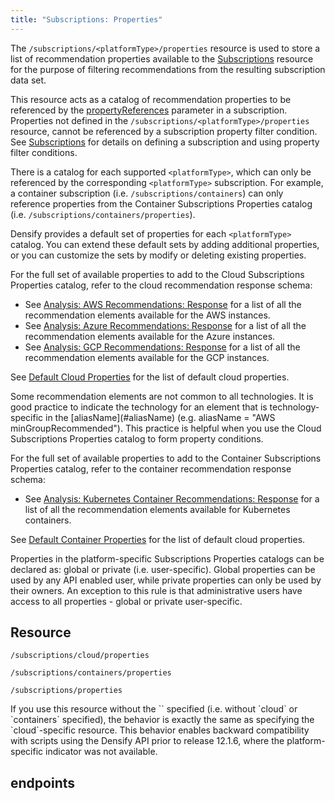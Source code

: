 ```yaml
---
title: "Subscriptions: Properties"
---
```


The `/subscriptions/<platformType>/properties` resource is used to store a list of recommendation properties available to the [Subscriptions](./Subscriptions) resource for the purpose of filtering recommendations from the resulting subscription data set.

This resource acts as a catalog of recommendation properties to be referenced by the [propertyReferences](./Subscriptions#propertyReferences) parameter in a subscription. Properties not defined in the `/subscriptions/<platformType>/properties` resource, cannot be referenced by a subscription property filter condition. See [Subscriptions](./Subscriptions) for details on defining a subscription and using property filter conditions.

There is a catalog for each supported `<platformType>`, which can only be referenced by the corresponding `<platformType>` subscription. For example, a container subscription (i.e. `/subscriptions/containers`) can only reference properties from the Container Subscriptions Properties catalog (i.e. `/subscriptions/containers/properties`).

Densify provides a default set of properties for each `<platformType>` catalog. You can extend these default sets by adding additional properties, or you can customize the sets by modify or deleting existing properties.

For the full set of available properties to add to the Cloud Subscriptions Properties catalog, refer to the cloud recommendation response schema:

* See [Analysis: AWS Recommendations: Response](./Analysis_AWS_Results#_ResultElements) for a list of all the recommendation elements available for the AWS instances.
* See [Analysis: Azure Recommendations: Response](./Analysis_Azure_Results#_ResultElements) for a list of all the recommendation elements available for the Azure instances.
* See [Analysis: GCP Recommendations: Response](./Analysis_GCP_Results#_ResultElements) for a list of all the recommendation elements available for the GCP instances.

See [Default Cloud Properties](#DefaultProperties) for the list of default cloud properties.

<Note>
Some recommendation elements are not common to all technologies. It is good practice to indicate the technology for an element that is technology-specific in the [aliasName](#aliasName) (e.g. aliasName = "AWS minGroupRecommended"). This practice is helpful when you use the Cloud Subscriptions Properties catalog to form property conditions.
</Note>

For the full set of available properties to add to the Container Subscriptions Properties catalog, refer to the container recommendation response schema:

* See [Analysis: Kubernetes Container Recommendations: Response](./Analysis_Kubernetes_Results#_ResultElements) for a list of all the recommendation elements available for Kubernetes containers.

See [Default Container Properties](#containerDefaultProperties) for the list of default cloud properties.

Properties in the platform-specific Subscriptions Properties catalogs can be declared as: global or private (i.e. user-specific). Global properties can be used by any API enabled user, while private properties can only be used by their owners. An exception to this rule is that <Tooltip tip="An administrative user is a Densify user in the Administrator user group or with the Analysis Admin role.">administrative users</Tooltip> have access to all properties - global or private user-specific.

## Resource

```
/subscriptions/cloud/properties
```

```
/subscriptions/containers/properties
```

```
/subscriptions/properties
```

<Note>
If you use this resource without the `<platformType>` specified (i.e. without `cloud` or `containers` specified), the behavior is exactly the same as specifying the `cloud`-specific resource. This behavior enables backward compatibility with scripts using the Densify API prior to release 12.1.6, where the platform-specific indicator was not available.
</Note>

## endpoints

<CardGroup cols={2}>
    <Card title="Add Subscriptions Properties" href="/docs-api/WebHelp_Densify_API_Cloud/Content/API_Guide/Subscriptions_Properties/addSubscriptionProperties" arrow/>
</CardGroup>

<CardGroup cols={2}>
    <Card title="Delete Subscriptions Properties" href="/docs-api/WebHelp_Densify_API_Cloud/Content/API_Guide/Subscriptions_Properties/deleteSubscriptionProperties" arrow/>
</CardGroup>

<CardGroup cols={2}>
    <Card title="Delete Subscriptions Property" href="/docs-api/WebHelp_Densify_API_Cloud/Content/API_Guide/Subscriptions_Properties/deleteSubscriptionProperty" arrow/>
</CardGroup>

<CardGroup cols={2}>
    <Card title="Get Subscriptions Property" href="/docs-api/WebHelp_Densify_API_Cloud/Content/API_Guide/Subscriptions_Properties/getSubscriptionProperty" arrow/>
</CardGroup>

<CardGroup cols={2}>
    <Card title="List Subscriptions Properties" href="/docs-api/WebHelp_Densify_API_Cloud/Content/API_Guide/Subscriptions_Properties/listSubscriptionProperties" arrow/>
</CardGroup>

<CardGroup cols={2}>
    <Card title="Get Subscriptions Properties Default Plat" href="/docs-api/WebHelp_Densify_API_Cloud/Content/API_Guide/Subscriptions_Properties/listSubscriptionPropertiesDefaultPlatform" arrow/>
</CardGroup>

<CardGroup cols={2}>
    <Card title="Replace Subscriptions Properties" href="/docs-api/WebHelp_Densify_API_Cloud/Content/API_Guide/Subscriptions_Properties/replaceSubscriptionProperties" arrow/>
</CardGroup>

<CardGroup cols={2}>
    <Card title="Replace Subscriptions Property" href="/docs-api\WebHelp_Densify_API_Cloud/Content/API_Guide/Subscriptions_Properties/replaceSubscriptionProperty" arrow/>
</CardGroup>